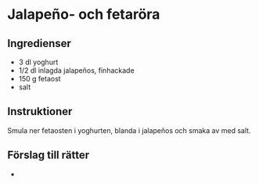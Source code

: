 
# Jalapeño- och fetaröra

## Ingredienser

- 3 dl yoghurt
- 1/2 dl inlagda jalapeños, finhackade
- 150 g fetaost
- salt

## Instruktioner

Smula ner fetaosten i yoghurten, blanda i jalapeños och smaka av med salt.

## Förslag till rätter

- <InternalRecipeLink
    path="ungsrostad-sotpotatissallad"
    text="Ungsrostad sötpotatissallad"
  />
